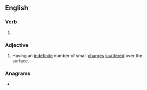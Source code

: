 ==English==

===Verb===
{{head|en|verb form}}

# {{en-past of|asperse}}

===Adjective===
{{en-adj}}

# {{lb|en|heraldry}} Having an [[indefinite]] number of small [[charge]]s [[scatter]]ed over the surface.
#: {{rfquotek|Cussans}}

===Anagrams===
* {{l|en|repassed}}